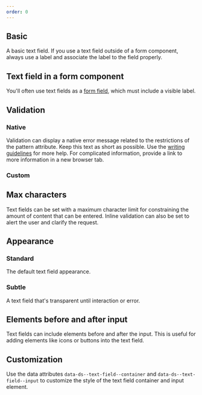 ```yaml
---
order: 0
---
```



## Basic

A basic text field. If you use a text field outside of a form component, always use a label and
associate the label to the field properly.

<Example Component={TextFieldBasic} packageName="@atlaskit/textfield" />

## Text field in a form component

You'll often use text fields as a [form field](/components/form/examples#field), which must include
a visible label.

<Example Component={TextFieldForm} packageName="@atlaskit/textfield" />

## Validation

### Native

Validation can display a native error message related to the restrictions of the pattern attribute.
Keep this text as short as possible. Use the [writing guidelines](/content/writing-style) for more
help. For complicated information, provide a link to more information in a new browser tab.

<Example Component={TextFieldFormNativeValidation} packageName="@atlaskit/textfield" />

### Custom

<Example Component={TextFieldFormValidation} packageName="@atlaskit/textfield" />

## Max characters

Text fields can be set with a maximum character limit for constraining the amount of content that
can be entered. Inline validation can also be set to alert the user and clarify the request.

<Example Component={TextFieldMaxValue} packageName="@atlaskit/textfield" />

## Appearance

### Standard

The default text field appearance.

<Example Component={TextFieldAppearanceStandard} packageName="@atlaskit/textfield" />

### Subtle

A text field that's transparent until interaction or error.

<Example Component={TextFieldAppearanceSubtle} packageName="@atlaskit/textfield" />

## Elements before and after input

Text fields can include elements before and after the input. This is useful for adding elements like
icons or buttons into the text field.

<Example Component={TextFieldElementsBeforeAndAfter} packageName="@atlaskit/textfield" />

## Customization

Use the data attributes `data-ds--text-field--container` and `data-ds--text-field--input` to
customize the style of the text field container and input element.

<Example Component={TextFieldOverrideStyles} packageName="@atlaskit/textfield" />
